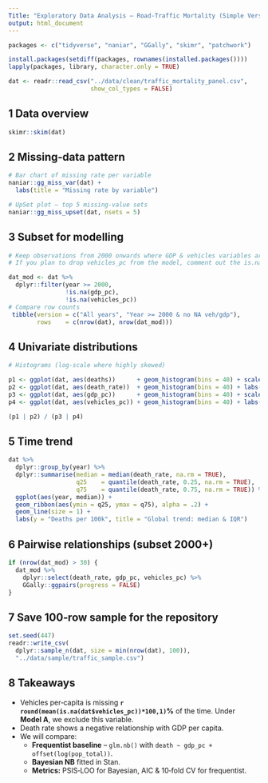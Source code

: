 ```yaml
---
Title: "Exploratory Data Analysis – Road‑Traffic Mortality (Simple Version)"
output: html_document
---
```


```r
packages <- c("tidyverse", "naniar", "GGally", "skimr", "patchwork")

install.packages(setdiff(packages, rownames(installed.packages())))
lapply(packages, library, character.only = TRUE)

dat <- readr::read_csv("../data/clean/traffic_mortality_panel.csv",
                       show_col_types = FALSE)
```

## 1 Data overview

```r
skimr::skim(dat)
```

## 2 Missing‑data pattern

```r
# Bar chart of missing rate per variable
naniar::gg_miss_var(dat) +
  labs(title = "Missing rate by variable")

# UpSet plot – top 5 missing‑value sets
naniar::gg_miss_upset(dat, nsets = 5)
```

## 3 Subset for modelling

```r
# Keep observations from 2000 onwards where GDP & vehicles variables are available
# If you plan to drop vehicles_pc from the model, comment out the is.na(vehicles_pc) line.

dat_mod <- dat %>%
  dplyr::filter(year >= 2000,
                !is.na(gdp_pc),
                !is.na(vehicles_pc))
# Compare row counts
 tibble(version = c("All years", "Year >= 2000 & no NA veh/gdp"),
        rows    = c(nrow(dat), nrow(dat_mod)))
```

## 4 Univariate distributions

```r
# Histograms (log‑scale where highly skewed)

p1 <- ggplot(dat, aes(deaths))      + geom_histogram(bins = 40) + scale_x_log10() + labs(title = "Deaths (log10)")
p2 <- ggplot(dat, aes(death_rate))  + geom_histogram(bins = 40) + labs(title = "Deaths per 100k")
p3 <- ggplot(dat, aes(gdp_pc))      + geom_histogram(bins = 40) + scale_x_log10() + labs(title = "GDP per cap (log10)")
p4 <- ggplot(dat, aes(vehicles_pc)) + geom_histogram(bins = 40) + labs(title = "Vehicles per 1k")

(p1 | p2) / (p3 | p4)
```

## 5 Time trend

```r
dat %>%
  dplyr::group_by(year) %>%
  dplyr::summarise(median = median(death_rate, na.rm = TRUE),
                   q25    = quantile(death_rate, 0.25, na.rm = TRUE),
                   q75    = quantile(death_rate, 0.75, na.rm = TRUE)) %>%
  ggplot(aes(year, median)) +
  geom_ribbon(aes(ymin = q25, ymax = q75), alpha = .2) +
  geom_line(size = 1) +
  labs(y = "Deaths per 100k", title = "Global trend: median & IQR")
```

## 6 Pairwise relationships (subset 2000+)

```r
if (nrow(dat_mod) > 30) {
  dat_mod %>%
    dplyr::select(death_rate, gdp_pc, vehicles_pc) %>%
    GGally::ggpairs(progress = FALSE)
}
```

## 7 Save 100‑row sample for the repository

```r
set.seed(447)
readr::write_csv(
  dplyr::sample_n(dat, size = min(nrow(dat), 100)),
  "../data/sample/traffic_sample.csv")
```

## 8 Takeaways

* Vehicles per‑capita is missing **`r round(mean(is.na(dat$vehicles_pc))*100,1)`%** of the time. Under **Model A**, we exclude this variable.
* Death rate shows a negative relationship with GDP per capita.
* We will compare:
  * **Frequentist baseline** – `glm.nb()` with `death ~ gdp_pc + offset(log(pop_total))`.
  * **Bayesian NB**  fitted in Stan.
  * **Metrics:** PSIS‑LOO for Bayesian, AIC & 10‑fold CV for frequentist.
